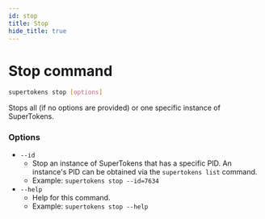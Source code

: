 ```yaml
---
id: stop
title: Stop
hide_title: true
---
```


<!-- COPY DOCS -->
<!-- ./community/supertokens-core/cli/stop.md -->

# Stop command

```bash
supertokens stop [options]
```
Stops all (if no options are provided) or one specific instance of SuperTokens.

### Options
- ```--id```
    - Stop an instance of SuperTokens that has a specific PID. An instance's PID can be obtained via the ```supertokens list``` command.
    - Example: ```supertokens stop --id=7634```
- ```--help```
    - Help for this command.
    - Example: ```supertokens stop --help```
